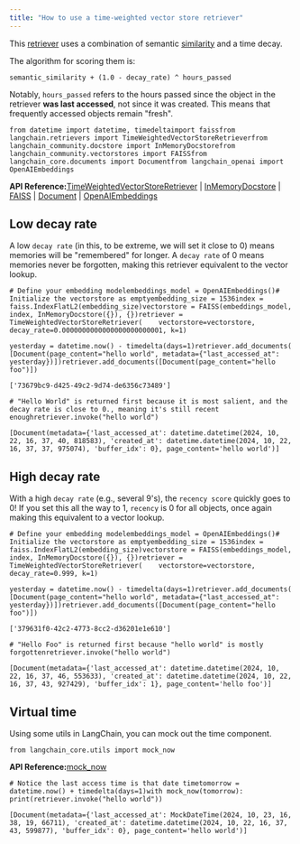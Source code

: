 ```yaml
---
title: "How to use a time-weighted vector store retriever"
---
```


This [retriever](/oss/concepts/retrievers) uses a combination of semantic [similarity](/oss/concepts/embedding_models/#measure-similarity) and a time decay.

The algorithm for scoring them is:

```
semantic_similarity + (1.0 - decay_rate) ^ hours_passed
```

Notably, `hours_passed` refers to the hours passed since the object in the retriever **was last accessed**, not since it was created. This means that frequently accessed objects remain "fresh".

```
from datetime import datetime, timedeltaimport faissfrom langchain.retrievers import TimeWeightedVectorStoreRetrieverfrom langchain_community.docstore import InMemoryDocstorefrom langchain_community.vectorstores import FAISSfrom langchain_core.documents import Documentfrom langchain_openai import OpenAIEmbeddings
```

**API Reference:**[TimeWeightedVectorStoreRetriever](https://python.langchain.com/api_reference/langchain/retrievers/langchain.retrievers.time_weighted_retriever.TimeWeightedVectorStoreRetriever.html) | [InMemoryDocstore](https://python.langchain.com/api_reference/community/docstore/langchain_community.docstore.in_memory.InMemoryDocstore.html) | [FAISS](https://python.langchain.com/api_reference/community/vectorstores/langchain_community.vectorstores.faiss.FAISS.html) | [Document](https://python.langchain.com/api_reference/core/documents/langchain_core.documents.base.Document.html) | [OpenAIEmbeddings](https://python.langchain.com/api_reference/openai/embeddings/langchain_openai.embeddings.base.OpenAIEmbeddings.html)

## Low decay rate

A low `decay rate` (in this, to be extreme, we will set it close to 0) means memories will be "remembered" for longer. A `decay rate` of 0 means memories never be forgotten, making this retriever equivalent to the vector lookup.

```
# Define your embedding modelembeddings_model = OpenAIEmbeddings()# Initialize the vectorstore as emptyembedding_size = 1536index = faiss.IndexFlatL2(embedding_size)vectorstore = FAISS(embeddings_model, index, InMemoryDocstore({}), {})retriever = TimeWeightedVectorStoreRetriever(    vectorstore=vectorstore, decay_rate=0.0000000000000000000000001, k=1)
```

```
yesterday = datetime.now() - timedelta(days=1)retriever.add_documents(    [Document(page_content="hello world", metadata={"last_accessed_at": yesterday})])retriever.add_documents([Document(page_content="hello foo")])
```

```
['73679bc9-d425-49c2-9d74-de6356c73489']
```

```
# "Hello World" is returned first because it is most salient, and the decay rate is close to 0., meaning it's still recent enoughretriever.invoke("hello world")
```

```
[Document(metadata={'last_accessed_at': datetime.datetime(2024, 10, 22, 16, 37, 40, 818583), 'created_at': datetime.datetime(2024, 10, 22, 16, 37, 37, 975074), 'buffer_idx': 0}, page_content='hello world')]
```

## High decay rate

With a high `decay rate` (e.g., several 9's), the `recency score` quickly goes to 0! If you set this all the way to 1, `recency` is 0 for all objects, once again making this equivalent to a vector lookup.

```
# Define your embedding modelembeddings_model = OpenAIEmbeddings()# Initialize the vectorstore as emptyembedding_size = 1536index = faiss.IndexFlatL2(embedding_size)vectorstore = FAISS(embeddings_model, index, InMemoryDocstore({}), {})retriever = TimeWeightedVectorStoreRetriever(    vectorstore=vectorstore, decay_rate=0.999, k=1)
```

```
yesterday = datetime.now() - timedelta(days=1)retriever.add_documents(    [Document(page_content="hello world", metadata={"last_accessed_at": yesterday})])retriever.add_documents([Document(page_content="hello foo")])
```

```
['379631f0-42c2-4773-8cc2-d36201e1e610']
```

```
# "Hello Foo" is returned first because "hello world" is mostly forgottenretriever.invoke("hello world")
```

```
[Document(metadata={'last_accessed_at': datetime.datetime(2024, 10, 22, 16, 37, 46, 553633), 'created_at': datetime.datetime(2024, 10, 22, 16, 37, 43, 927429), 'buffer_idx': 1}, page_content='hello foo')]
```

## Virtual time

Using some utils in LangChain, you can mock out the time component.

```
from langchain_core.utils import mock_now
```

**API Reference:**[mock\_now](https://python.langchain.com/api_reference/core/utils/langchain_core.utils.utils.mock_now.html)

```
# Notice the last access time is that date timetomorrow = datetime.now() + timedelta(days=1)with mock_now(tomorrow):    print(retriever.invoke("hello world"))
```

```
[Document(metadata={'last_accessed_at': MockDateTime(2024, 10, 23, 16, 38, 19, 66711), 'created_at': datetime.datetime(2024, 10, 22, 16, 37, 43, 599877), 'buffer_idx': 0}, page_content='hello world')]
```
